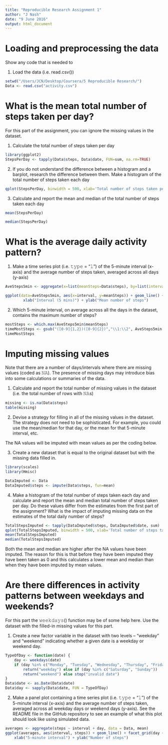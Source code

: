 ```yaml
---
title: "Reproducible Research Assignment 1"
author: "J Nash"
date: "9 June 2016"
output: html_document
---
```


# Loading and preprocessing the data

Show any code that is needed to

1. Load the data (i.e. read.csv())

```r
setwd("/Users/JCN/Desktop/Coursera/5 Reproducible Research/")
Data <- read.csv("activity.csv")
```

# What is the mean total number of steps taken per day?

For this part of the assignment, you can ignore the missing values in the dataset.

1. Calculate the total number of steps taken per day

```r
library(ggplot2)
StepsPerDay <- tapply(Data$steps, Data$date, FUN=sum, na.rm=TRUE)
```

2. If you do not understand the difference between a histogram and a barplot, research the difference between them. Make a histogram of the total number of steps taken each day

```r
qplot(StepsPerDay, binwidth = 500, xlab='Total number of steps taken per day', ylab='Frequency')
```

3. Calculate and report the mean and median of the total number of steps taken each day

```r
mean(StepsPerDay)
```

```r
median(StepsPerDay)
```

# What is the average daily activity pattern?

1. Make a time series plot (i.e. 𝚝𝚢𝚙𝚎 = "𝚕") of the 5-minute interval (x-axis) and the average number of steps taken, averaged across all days (y-axis)

```r
AveSteps5min <- aggregate(x=list(meanSteps=Data$steps), by=list(interval=Data$interval), FUN=mean, na.rm=TRUE)
```

```r
ggplot(data=AveSteps5min, aes(x=interval, y=meanSteps)) + geom_line() +
        xlab("Interval (5 mins)") + ylab("Mean number of steps")
```

2. Which 5-minute interval, on average across all the days in the dataset, contains the maximum number of steps?

```r
mostSteps <- which.max(AveSteps5min$meanSteps)
timeMostSteps <- gsub("([0-9]{1,2})([0-9]{2})","\\1:\\2", AveSteps5min[mostSteps, 'interval'])
timeMostSteps
```

# Imputing missing values

Note that there are a number of days/intervals where there are missing values (coded as 𝙽𝙰). The presence of missing days may introduce bias into some calculations or summaries of the data.

1. Calculate and report the total number of missing values in the dataset (i.e. the total number of rows with 𝙽𝙰s)

```r
missing <- is.na(Data$steps)
table(missing)
```

2. Devise a strategy for filling in all of the missing values in the dataset. The strategy does not need to be sophisticated. For example, you could use the mean/median for that day, or the mean for that 5-minute interval, etc.

The NA values will be imputed with mean values as per the coding below.

3. Create a new dataset that is equal to the original dataset but with the missing data filled in.

```r
library(scales)
library(Hmisc)

DataImputed <- Data
DataImputed$steps <- impute(Data$steps, fun=mean)
```

4. Make a histogram of the total number of steps taken each day and calculate and report the mean and median total number of steps taken per day. Do these values differ from the estimates from the first part of the assignment? What is the impact of imputing missing data on the estimates of the total daily number of steps?

```r
TotalStepsImputed <- tapply(DataImputed$steps, DataImputed$date, sum)
qplot(TotalStepsImputed, binwidth = 500, xlab='Total number of steps taken per day (Imputed)', ylab='Frequency')
mean(TotalStepsImputed)
median(TotalStepsImputed)
```

Both the mean and median are higher after the NA values have been imputed.  The reason for this is that before they have been imputed they have been taken as 0 and this calculates a lower mean and median than when they have been imputed by mean values.

# Are there differences in activity patterns between weekdays and weekends?

For this part the 𝚠𝚎𝚎𝚔𝚍𝚊𝚢𝚜() function may be of some help here. Use the dataset with the filled-in missing values for this part.

1. Create a new factor variable in the dataset with two levels – “weekday” and “weekend” indicating whether a given date is a weekday or weekend day.

```r
TypeOfDay <- function(date) {
    day <- weekdays(date)
    if (day %in% c("Monday", "Tuesday", "Wednesday", "Thursday", "Friday")) 
        return("weekday") else if (day %in% c("Saturday", "Sunday")) 
        return("weekend") else stop("invalid date")
}
Data$date <- as.Date(Data$date)
Data$day <- sapply(Data$date, FUN = TypeOfDay)
```

2. Make a panel plot containing a time series plot (i.e. 𝚝𝚢𝚙𝚎 = "𝚕") of the 5-minute interval (x-axis) and the average number of steps taken, averaged across all weekday days or weekend days (y-axis). See the README file in the GitHub repository to see an example of what this plot should look like using simulated data.

```r
averages <- aggregate(steps ~ interval + day, data = Data, mean)
ggplot(averages, aes(interval, steps)) + geom_line() + facet_grid(day ~ .) + 
    xlab("5-minute interval") + ylab("Number of steps")
```
